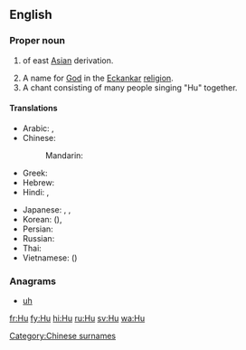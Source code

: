 {{also|Appendix:Variations of "hu"}}
==English==
{{wikipedia}}
===Proper noun===
{{en-proper noun}}

# {{surname|common|from=Chinese|dot=}} of east [[Asia]]n derivation.
# A name for [[God]] in the [[Eckankar]] [[religion]].
# A chant consisting of many people singing "Hu" together.

====Translations====
{{trans-top|Chinese surname}}
* Arabic: {{t+|ar|هو|tr=huu}},  {{t|ar|خو|tr=khuu}}
* Chinese:
*: Mandarin: {{t-|cmn|胡|tr=Hú|sc=Hani}}
* Greek: {{t|el|Χου|tr=Chou}}
* Hebrew: {{t|he|חו}}
* Hindi: {{t|hi|हु|tr=hu|xs=Hindi}},  {{t|hi|ख़ू|tr=xu|xs=Hindi}}
{{trans-mid}}
* Japanese: {{t+|ja|胡|tr=こ, Ko}}, {{t|ja|ホゥー|tr=Hū}},  {{t|ja|フー|tr=Fū}}
* Korean: {{t+|ko|호|tr=Ho|sc=Hang}} ({{t+|ko|胡|sc=Hani}}), {{t+|ko|후|tr=Hu|sc=Hang}}
* Persian: {{t-|fa|هو|xs=Persian}}
* Russian: {{t-|ru|Ху|tr=Xu}}
* Thai: {{t+|th|หู|tr=hŏo}}
* Vietnamese: {{t-|vi|Hồ|xs=Vietnamese}} ({{t-|vi|胡|sc=Hani|xs=Vietnamese}})
{{trans-bottom}}

===Anagrams===
* [[uh#English|uh]]

[[Category:Chinese surnames]]

[[fr:Hu]]
[[fy:Hu]]
[[hi:Hu]]
[[ru:Hu]]
[[sv:Hu]]
[[wa:Hu]]